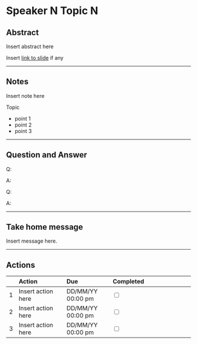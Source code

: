 # Speaker N Topic N
<!-- Format: Joe Smith - Study on flying spaghetti monsters -->

## Abstract {-}
<!-- Paste topic abstract here, usually can find it in the handout, delete section if there is no abstract -->

Insert abstract here

Insert [link to slide]() if any 

--- 

## Notes {-}
<!-- Try to use bullet points * as often as possible, speakers slide will be a good reference on structure-->
<!-- Try to use **bold** for new terminology, package and other important words.                          -->
<!-- Try to use short hand(i.e. 3 letter for long words) during lecture, came back later to fine-tune            -->

Insert note here

Topic

* point 1
* point 2
* point 3

--- 

## Question and Answer {-}
<!-- There must be 1 line between Q: and A: -->

Q:

A:

Q:

A:

---

## Take home message {-} 
<!-- maximum 1 message per 20 Minute                                -->
<!-- short summaries of what you have learnt from this presentation -->

Insert message here. 

---

## Actions {-}

<!-- A table of todo lists for                       -->
<!-- * to integrate thoughts/ideas inspired          -->
<!-- * to look into Interesting topics/models raised -->
<!-- * Add model/package/textbook/bog to collection  -->
<!-- * Whether or not reaching out to Author         -->
<!-- * Add link/equations to the note                -->
<!-- * Add presenter on twitter                      -->
|   |Action              | Due               | Completed                       |
|:--|:-------------------|:------------------|:--------------------------------|
| 1 | Insert action here | DD/MM/YY 00:00 pm |<input type="checkbox" unchecked>|
| 2 | Insert action here | DD/MM/YY 00:00 pm |<input type="checkbox" unchecked>|
| 3 | Insert action here | DD/MM/YY 00:00 pm |<input type="checkbox" unchecked>|




